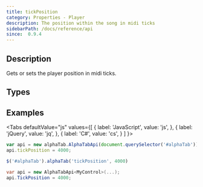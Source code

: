 ```yaml
---
title: tickPosition
category: Properties - Player
description: The position within the song in midi ticks
sidebarPath: /docs/reference/api
since:  0.9.4
---
```



## Description
Gets or sets the player position in midi ticks. 

## Types

<TypeTable>
    <TypeRow type="all" name="int" />
</TypeTable>

## Examples

<Tabs
  defaultValue="js"
  values={[
    { label: 'JavaScript', value: 'js', },
    { label: 'jQuery', value: 'jq', },
    { label: 'C#', value: 'cs', }
  ]
}>
<TabItem value="js">

```js
var api = new alphaTab.AlphaTabApi(document.querySelector('#alphaTab'));
api.tickPosition = 4000;
```

</TabItem>
<TabItem value="jq">

```js
$('#alphaTab').alphaTab('tickPosition', 4000)
```

</TabItem>
<TabItem value="cs">

```csharp
var api = new AlphaTabApi<MyControl>(...);
api.TickPosition = 4000;
```

</TabItem>
</Tabs>